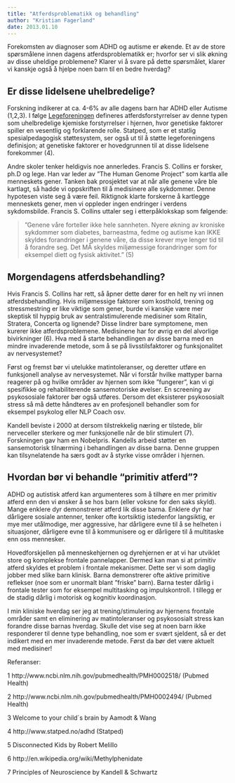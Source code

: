 ```yaml
---
title: "Atferdsproblematikk og behandling"
author: "Kristian Fagerland"
date: 2013.01.10
---
```


Forekomsten av diagnoser som ADHD og autisme er økende. Et av de store spørsmålene innen dagens atferdsproblematikk er; hvorfor ser vi slik økning av disse uheldige problemene? Klarer vi å svare på dette spørsmålet, klarer vi kanskje også å hjelpe noen barn til en bedre hverdag?

## Er disse lidelsene uhelbredelige?

Forskning indikerer at ca. 4-6% av alle dagens barn har ADHD eller Autisme (1,2,3). I følge [Legeforeningen](http:// www.legeforeningen.no) defineres atferdsforstyrrelser av denne typen som uhelbredelige kjemiske forstyrrelser i hjernen, hvor genetiske faktorer spiller en vesentlig og forklarende rolle. Statped, som er et statlig spesialpedagogisk støttesystem, ser også ut til å støtte legeforeningens definisjon; at genetiske faktorer er hovedgrunnen til at disse lidelsene forekommer (4).

Andre skoler tenker heldigvis noe annerledes. Francis S. Collins er forsker, ph.D og lege. Han var leder av ”The Human Genome Project” som kartla alle menneskets gener. Tanken bak prosjektet var at når alle genene våre ble kartlagt, så hadde vi oppskriften til å medisinere alle sykdommer. Denne hypotesen viste seg å være feil. Riktignok klarte forskerne å kartlegge menneskets gener, men vi oppleder ingen endringer i verdens sykdomsbilde. Francis S. Collins uttaler seg i etterpåklokskap som følgende:

> ”Genene våre forteller ikke hele sannheten. Nyere økning av kroniske sykdommer som diabetes, barneastma, fedme og autisme kan IKKE skyldes forandringer i genene våre, da disse krever mye lenger tid til å forandre seg. Det MÅ skyldes miljømessige forandringer som for eksempel diett og fysisk aktivitet.” (5)

## Morgendagens atferdsbehandling?

Hvis Francis S. Collins har rett, så åpner dette dører for en helt ny vri innen atferdsbehandling. Hvis miljømessige faktorer som kosthold, trening og stressmestring er like viktige som gener, burde vi kanskje være mer skeptisk til hyppig bruk av sentralstimulerende medisiner som Ritalin, Stratera, Concerta og lignende? Disse lindrer bare symptomene, men kurerer ikke atferdsproblemene. Medisinene har for øvrig en del alvorlige bivirkninger (6). Hva med å starte behandlingen av disse barna med en mindre invaderende metode, som å se på livsstilsfaktorer og funksjonalitet av nervesystemet?

Først og fremst bør vi utelukke matintoleranser, og deretter utføre en funksjonell analyse av nervesystemet. Når vi forstår hvilke mattyper barna reagerer på og hvilke områder av hjernen som ikke ”fungerer”, kan vi gi spesifikke og rehabiliterende sansemotoriske øvelser. En screening av psykososiale faktorer bør også utføres. Dersom det eksisterer psykososialt stress så må dette håndteres av en profesjonell behandler som for eksempel psykolog eller NLP Coach osv.

Kandell beviste i 2000 at dersom tilstrekkelig næring er tilstede, blir nerveceller sterkere og mer funksjonelle når de blir stimulert (7). Forskningen gav ham en Nobelpris. Kandells arbeid støtter en sansemotorisk tilnærming i behandlingen av disse barna. Denne gruppen kan tilsynelatende ha særs godt av å styrke visse områder i hjernen.

## Hvordan bør vi behandle "primitiv atferd"?

ADHD og autistisk atferd kan argumenteres som å tilhøre en mer primitiv atferd enn den vi ønsker å se hos barn (eller voksne for den saks skyld). Mange enklere dyr demonstrerer atferd lik disse barna. Enklere dyr har dårligere sosiale antenner, tenker ofte kortsiktig istedenfor langsiktig, er mye mer utålmodige, mer aggressive, har dårligere evne til å se helheten i situasjoner, dårligere evne til å kommunisere og er dårligere til å multitaske enn oss mennesker.

Hovedforskjellen på menneskehjernen og dyrehjernen er at vi har utviklet store og komplekse frontale pannelapper. Dermed kan man si at primitiv atferd skyldes et problem i frontale mekanismer. Dette ser vi som daglig jobber med slike barn klinisk. Barna demonstrerer ofte aktive primitive reflekser (noe som er unormalt blant ”friske” barn). Barna tester dårlig i frontale tester som for eksempel multitasking og impulskontroll. I tillegg er de stadig dårlig i motorisk og kognitiv koordinasjon.

I min kliniske hverdag ser jeg at trening/stimulering av hjernens frontale områder samt en eliminering av matintoleranser og psykososialt stress kan forandre disse barnas hverdag. Skulle det vise seg at noen barn ikke responderer til denne type behandling, noe som er svært sjeldent, så er det indikert med en mer invaderende metode. Først da bør det være aktuelt med medisiner!

Referanser:

1 http://www.ncbi.nlm.nih.gov/pubmedhealth/PMH0002518/ (Pubmed Health)

2 http://www.ncbi.nlm.nih.gov/pubmedhealth/PMH0002494/ (Pubmed Health)

3 Welcome to your child´s brain by Aamodt & Wang

4 http://www.statped.no/adhd (Statped)

5 Disconnected Kids by Robert Melillo

6 http://en.wikipedia.org/wiki/Methylphenidate

7 Principles of Neuroscience by Kandell & Schwartz
